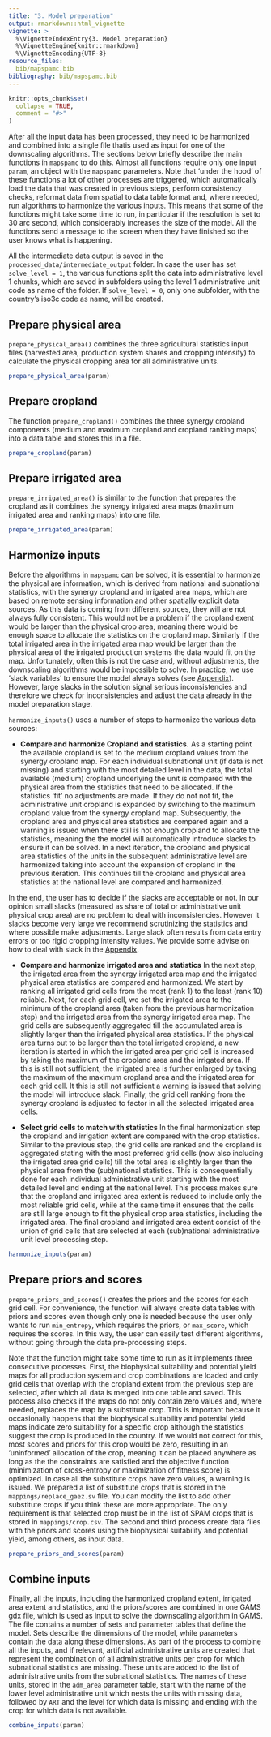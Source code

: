 ```yaml
---
title: "3. Model preparation"
output: rmarkdown::html_vignette
vignette: >
  %\VignetteIndexEntry{3. Model preparation}
  %\VignetteEngine{knitr::rmarkdown}
  %\VignetteEncoding{UTF-8}
resource_files:
  bib/mapspamc.bib
bibliography: bib/mapspamc.bib
---
```


```r
knitr::opts_chunk$set(
  collapse = TRUE,
  comment = "#>"
)
```

After all the input data has been processed, they need to be harmonized and combined into a single file thatis used as input for one of the downscaling algorithms. The sections below briefly describe the main functions in `mapspamc` to do this. Almost all functions require only one input `param`, an object with the `mapspamc` parameters. Note that 'under the hood' of these functions a lot of other processes are triggered, which automatically load the data that was created in previous steps, perform consistency checks, reformat data from spatial to data table format and, where needed, run algorithms to harmonize the various inputs. This means that some of the functions might take some time to run, in particular if the resolution is set to 30 arc second, which considerably increases the size of the model. All the functions send a message to the screen when they have finished so the user knows what is happening.  

All the intermediate data output is saved in the `processed_data/intermediate_output` folder. In case the user has set `solve_level = 1`, the various functions split the data into administrative level 1 chunks, which are saved in subfolders using the level 1 administrative unit code as name of the folder. If `solve_level = 0`, only one subfolder, with the country's iso3c code as name, will be created.

 
## Prepare physical area

`prepare_physical_area()` combines the three agricultural statistics input files (harvested area, production system shares and cropping intensity) to calculate the physical cropping area for all administrative units.

```r
prepare_physical_area(param)
```


## Prepare cropland

The function `prepare_cropland()` combines the three synergy cropland components (medium and maximum cropland and cropland ranking maps) into a data table and stores this in a file. 

```r
prepare_cropland(param)
```


## Prepare irrigated area

`prepare_irrigated_area()` is similar to the function that prepares the cropland as it combines the synergy irrigated area maps (maximum irrigated area and ranking maps) into one file. 

```r
prepare_irrigated_area(param)
```


## Harmonize inputs

Before the algorithms in `mapspamc` can be solved, it is essential to harmonize the physical are information, which is derived from national and subnational statistics, with the synergy cropland and irrigated area maps, which are based on remote sensing information and other spatially explicit data sources. As this data is coming from different sources, they will are not always fully consistent. This would not be a problem if the cropland exent would be larger than the physical crop area, meaning there would be enough space to allocate the statistics on the cropland map. Similarly if the total irrigated area in the irrigated area map would be larger than the physical area of the irrigated production systems the data would fit on the map. Unfortunately, often this is not the case and, without adjustments, the downscaling algorithms would be impossible to solve. In practice, we use 'slack variables' to ensure the model always solves (see [Appendix](appendix.html)). However, large slacks in the solution signal serious inconsistencies and therefore we check for inconsistencies and adjust the data already in the model preparation stage.  

`harmonize_inputs()` uses a number of steps to harmonize the various data sources:

- **Compare and harmonize Cropland and statistics.** As a starting point the available cropland is set to the medium cropland values from the synergy cropland map. For each individual subnational unit (if data is not missing) and starting with the most detailed level in the data, the total available (medium) cropland underlying the unit is compared with the physical area from the statistics that need to be allocated. If the statistics 'fit' no adjustments are made. If they do not not fit, the administrative unit cropland is expanded by switching to the maximum cropland value from the synergy cropland map. Subsequently, the cropland area and physical area statistics are compared again and a warning is issued when there still is not enough cropland to allocate the statistics, meaning the the model will automatically introduce slacks to ensure it can be solved. In a next iteration, the cropland and physical area statistics of the units in the subsequent administrative level are harmonized taking into account the expansion of cropland in the previous iteration. This continues till the cropland and physical area statistics at the national level are compared and harmonized.

In the end, the user has to decide if the slacks are acceptable or not. In our opinion small slacks (measured as share of total or administrative unit physical crop area) are no problem to deal with inconsistencies. However it slacks become very large we recommend scrutinizing the statistics and where possible make adjustments. Large slack often results from data entry errors or too rigid cropping intensity values. We provide some advise on how to deal with slack in the [Appendix](appendix.html). 

- **Compare and harmonize irrigated area and statistics** In the next step, the irrigated area from the synergy irrigated area map and the irrigated physical area statistics are compared and harmonized. We start by ranking all irrigated grid cells from the most (rank 1) to the least (rank 10) reliable. Next, for each grid cell, we set the irrigated area to the minimum of the cropland area (taken from the previous harmonization step) and the irrigated area from the synergy irrigated area map. The grid cells are subsequently aggregated till the accumulated area is slightly larger than the irrigated physical area statistics. If the physical area turns out to be larger than the total irrigated cropland, a new iteration is started in which the irrigated area per grid cell is increased by taking the maximum of the cropland area and the irrigated area. If this is still not sufficient, the irrigated area is further enlarged by taking the  maximum of the maximum cropland area and the irrigated area for each grid cell. It this is still not sufficient a warning is issued that solving the model will introduce slack. Finally, the grid cell ranking from the synergy cropland is adjusted to factor in all the selected irrigated area cells. 

- **Select grid cells to match with statistics** In the final harmonization step the cropland and irrigation extent are compared with the crop statistics. Similar to the previous step, the grid cells are ranked and the cropland is aggregated stating with the most preferred grid cells (now also including the irrigated area grid cells) till the total area is slightly larger than the physical area from the (sub)national statistics. This is consequentially done for each individual administrative unit starting with the most detailed level and ending at the national level. This process makes sure that the cropland and irrigated area extent is reduced to include only the most reliable grid cells, while at the same time it ensures that the cells are still large enough to fit the physical crop area statistics, including the irrigated area. The final cropland and irrigated area extent consist of the union of grid cells that are selected at each (sub)national administrative unit level processing step.     

```r
harmonize_inputs(param)
```


## Prepare priors and scores

`prepare_priors_and_scores()` creates the priors and the scores for each grid cell. For convenience, the function will always create data tables with priors and scores even though only one is needed because the user only wants to run `min_entropy`, which requires the priors, or `max_score`, which requires the scores. In this way, the user can easily test different algorithms, without going through the data pre-processing steps.

Note that the function might take some time to run as it implements three consecutive processes. First, the biophysical suitability and potential yield maps for all production system and crop combinations are loaded and only grid cells that overlap with the cropland extent from the previous step are selected, after which all data is merged into one table and saved. This process also checks if the maps do not only contain zero values and, where needed, replaces the map by a substitute crop. This is important because it occasionally happens that the biophysical suitability and potential yield maps indicate zero suitability for a specific crop although the statistics suggest the crop is produced in the country. If we would not correct for this, most scores and priors for this crop would be zero, resulting in an 'uninformed' allocation of the crop, meaning it can be placed anywhere as long as the the constraints are satisfied and the objective function (minimization of cross-entropy or maximization of fitness score) is optimized. In case all the substitute crops have zero values, a warning is issued. We prepared a list of substitute crops  that is stored in the `mappings/replace_gaez.sv` file. You can modify the list to add other substitute crops if you think these are more appropriate. The only requirement is that selected crop must be in the list of SPAM crops that is stored in `mappings/crop.csv`. The second and third process create data files with the priors and scores using the biophysical suitability and potential yield, among others, as input data.    

```r
prepare_priors_and_scores(param)
```


## Combine inputs

Finally, all the inputs, including the harmonized cropland extent, irrigated area extent and statistics, and the priors/scores are combined in one GAMS gdx file, which is used as input to solve the downscaling algorithm in GAMS. The file contains a number of sets and parameter tables that define the model. Sets describe the dimensions of the model, while  parameters contain the data along these dimensions. As part of the process to combine all the inputs, and if relevant, artificial administrative units are created that represent the combination of all administrative units per crop for which subnational statistics are missing. These units are added to the list of administrative units from the subnational statistics. The names of these units, stored in the `adm_area` parameter table, start with the name of the lower level administrative unit which nests the units with missing data, followed by `ART` and the level for which data is missing and ending with the crop for which data is not available. 

```r
combine_inputs(param)
```


